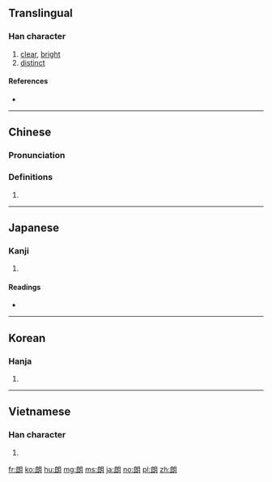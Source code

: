 ==Translingual==

===Han character===
{{Han char|rn=74|rad=月|as=07|sn=11|four=37720|canj=IIB}}

# [[clear]], [[bright]]
# [[distinct]]

====References====
* {{Han ref|kx=0505.230|dkj=14362|dj=0884.190|hdz=32072.060|uh=6717|ud=26391|bh=AED4|bd=44756}}

----

==Chinese==
{{zh-forms}}

===Pronunciation===
{{zh-pron
|m=lǎng
|c=long5
|mc=y
|oc=y
|ma=
|cat=a
}}

===Definitions===
# {{rfdef|lang=zh}}

----

==Japanese==

===Kanji===
{{ja-kanji|grade=6|rs=月07}}

# {{defn|lang=ja|sort=月07}}

====Readings====
* {{ja-readings|on=[[ろう]] (rō)|kun=[[ほがらか]] (hogaraka), [[あきらか]] (akiraka)}}

----

==Korean==

===Hanja===
{{ko-hanja|hangeul=[[랑]], [[낭]]|eumhun=|rv=rang, nang|mr=rang, nang|y=lang, nang}}

# {{defn|lang=ko|sort=月07}}

----

==Vietnamese==

===Han character===
{{vi-hantu|lãng|rs=月07}}

# {{defn|lang=vi|sort=月07}}

[[fr:朗]]
[[ko:朗]]
[[hu:朗]]
[[mg:朗]]
[[ms:朗]]
[[ja:朗]]
[[no:朗]]
[[pl:朗]]
[[zh:朗]]